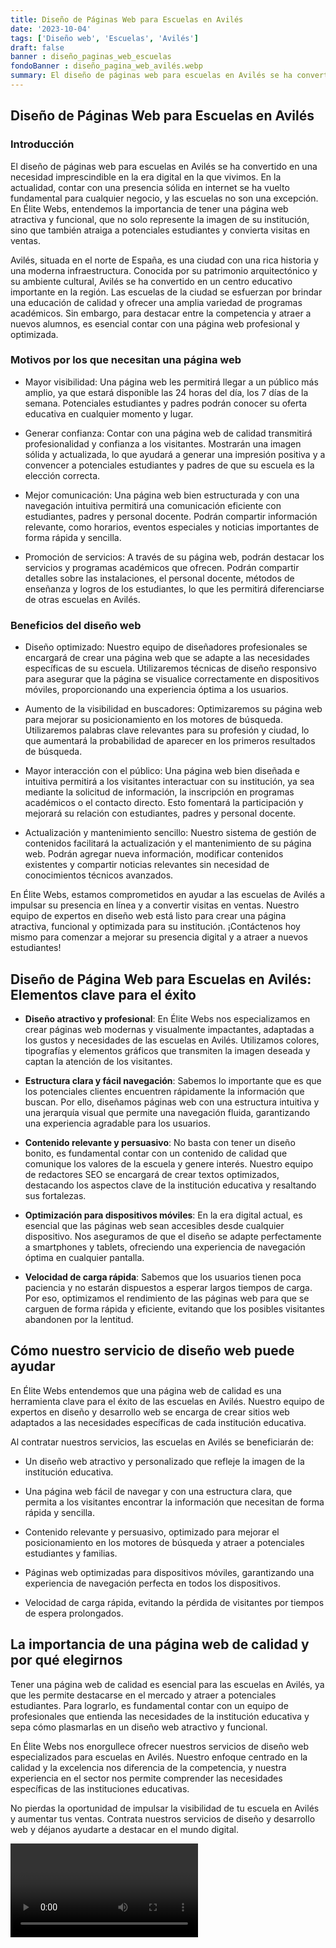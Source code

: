 ```yaml
---
title: Diseño de Páginas Web para Escuelas en Avilés
date: '2023-10-04'
tags: ['Diseño web', 'Escuelas', 'Avilés']
draft: false
banner : diseño_paginas_web_escuelas
fondoBanner : diseño_pagina_web_avilés.webp
summary: El diseño de páginas web para escuelas en Avilés se ha convertido en una necesidad imprescindible en la era digital en la que vivimos. En la actualidad, contar con una presencia sólida en internet se ha vuelto fundamental para cualquier negocio, y las escuelas no son una excepción. En Élite Webs, entendemos la importancia de tener una página web atractiva y funcional, que no solo represente la imagen de su institución, sino que también atraiga a potenciales estudiantes y convierta visitas en ventas.
---
```


## Diseño de Páginas Web para Escuelas en Avilés

### Introducción

El diseño de páginas web para escuelas en Avilés se ha convertido en una necesidad imprescindible en la era digital en la que vivimos. En la actualidad, contar con una presencia sólida en internet se ha vuelto fundamental para cualquier negocio, y las escuelas no son una excepción. En Élite Webs, entendemos la importancia de tener una página web atractiva y funcional, que no solo represente la imagen de su institución, sino que también atraiga a potenciales estudiantes y convierta visitas en ventas.

Avilés, situada en el norte de España, es una ciudad con una rica historia y una moderna infraestructura. Conocida por su patrimonio arquitectónico y su ambiente cultural, Avilés se ha convertido en un centro educativo importante en la región. Las escuelas de la ciudad se esfuerzan por brindar una educación de calidad y ofrecer una amplia variedad de programas académicos. Sin embargo, para destacar entre la competencia y atraer a nuevos alumnos, es esencial contar con una página web profesional y optimizada.

### Motivos por los que necesitan una página web

- Mayor visibilidad: Una página web les permitirá llegar a un público más amplio, ya que estará disponible las 24 horas del día, los 7 días de la semana. Potenciales estudiantes y padres podrán conocer su oferta educativa en cualquier momento y lugar.

- Generar confianza: Contar con una página web de calidad transmitirá profesionalidad y confianza a los visitantes. Mostrarán una imagen sólida y actualizada, lo que ayudará a generar una impresión positiva y a convencer a potenciales estudiantes y padres de que su escuela es la elección correcta.

- Mejor comunicación: Una página web bien estructurada y con una navegación intuitiva permitirá una comunicación eficiente con estudiantes, padres y personal docente. Podrán compartir información relevante, como horarios, eventos especiales y noticias importantes de forma rápida y sencilla.

- Promoción de servicios: A través de su página web, podrán destacar los servicios y programas académicos que ofrecen. Podrán compartir detalles sobre las instalaciones, el personal docente, métodos de enseñanza y logros de los estudiantes, lo que les permitirá diferenciarse de otras escuelas en Avilés.

### Beneficios del diseño web

- Diseño optimizado: Nuestro equipo de diseñadores profesionales se encargará de crear una página web que se adapte a las necesidades específicas de su escuela. Utilizaremos técnicas de diseño responsivo para asegurar que la página se visualice correctamente en dispositivos móviles, proporcionando una experiencia óptima a los usuarios.

- Aumento de la visibilidad en buscadores: Optimizaremos su página web para mejorar su posicionamiento en los motores de búsqueda. Utilizaremos palabras clave relevantes para su profesión y ciudad, lo que aumentará la probabilidad de aparecer en los primeros resultados de búsqueda.

- Mayor interacción con el público: Una página web bien diseñada e intuitiva permitirá a los visitantes interactuar con su institución, ya sea mediante la solicitud de información, la inscripción en programas académicos o el contacto directo. Esto fomentará la participación y mejorará su relación con estudiantes, padres y personal docente.

- Actualización y mantenimiento sencillo: Nuestro sistema de gestión de contenidos facilitará la actualización y el mantenimiento de su página web. Podrán agregar nueva información, modificar contenidos existentes y compartir noticias relevantes sin necesidad de conocimientos técnicos avanzados.

En Élite Webs, estamos comprometidos en ayudar a las escuelas de Avilés a impulsar su presencia en línea y a convertir visitas en ventas. Nuestro equipo de expertos en diseño web está listo para crear una página atractiva, funcional y optimizada para su institución. ¡Contáctenos hoy mismo para comenzar a mejorar su presencia digital y a atraer a nuevos estudiantes!

<GifSeo />

<Cta />

## Diseño de Página Web para Escuelas en Avilés: Elementos clave para el éxito

- **Diseño atractivo y profesional**: En Élite Webs nos especializamos en crear páginas web modernas y visualmente impactantes, adaptadas a los gustos y necesidades de las escuelas en Avilés. Utilizamos colores, tipografías y elementos gráficos que transmiten la imagen deseada y captan la atención de los visitantes.

- **Estructura clara y fácil navegación**: Sabemos lo importante que es que los potenciales clientes encuentren rápidamente la información que buscan. Por ello, diseñamos páginas web con una estructura intuitiva y una jerarquía visual que permite una navegación fluida, garantizando una experiencia agradable para los usuarios.

- **Contenido relevante y persuasivo**: No basta con tener un diseño bonito, es fundamental contar con un contenido de calidad que comunique los valores de la escuela y genere interés. Nuestro equipo de redactores SEO se encargará de crear textos optimizados, destacando los aspectos clave de la institución educativa y resaltando sus fortalezas.

- **Optimización para dispositivos móviles**: En la era digital actual, es esencial que las páginas web sean accesibles desde cualquier dispositivo. Nos aseguramos de que el diseño se adapte perfectamente a smartphones y tablets, ofreciendo una experiencia de navegación óptima en cualquier pantalla.

- **Velocidad de carga rápida**: Sabemos que los usuarios tienen poca paciencia y no estarán dispuestos a esperar largos tiempos de carga. Por eso, optimizamos el rendimiento de las páginas web para que se carguen de forma rápida y eficiente, evitando que los posibles visitantes abandonen por la lentitud.

## Cómo nuestro servicio de diseño web puede ayudar

En Élite Webs entendemos que una página web de calidad es una herramienta clave para el éxito de las escuelas en Avilés. Nuestro equipo de expertos en diseño y desarrollo web se encarga de crear sitios web adaptados a las necesidades específicas de cada institución educativa.

Al contratar nuestros servicios, las escuelas en Avilés se beneficiarán de:

- Un diseño web atractivo y personalizado que refleje la imagen de la institución educativa.

- Una página web fácil de navegar y con una estructura clara, que permita a los visitantes encontrar la información que necesitan de forma rápida y sencilla.

- Contenido relevante y persuasivo, optimizado para mejorar el posicionamiento en los motores de búsqueda y atraer a potenciales estudiantes y familias.

- Páginas web optimizadas para dispositivos móviles, garantizando una experiencia de navegación perfecta en todos los dispositivos.

- Velocidad de carga rápida, evitando la pérdida de visitantes por tiempos de espera prolongados.

## La importancia de una página web de calidad y por qué elegirnos

Tener una página web de calidad es esencial para las escuelas en Avilés, ya que les permite destacarse en el mercado y atraer a potenciales estudiantes. Para lograrlo, es fundamental contar con un equipo de profesionales que entienda las necesidades de la institución educativa y sepa cómo plasmarlas en un diseño web atractivo y funcional.

En Élite Webs nos enorgullece ofrecer nuestros servicios de diseño web especializados para escuelas en Avilés. Nuestro enfoque centrado en la calidad y la excelencia nos diferencia de la competencia, y nuestra experiencia en el sector nos permite comprender las necesidades específicas de las instituciones educativas.

No pierdas la oportunidad de impulsar la visibilidad de tu escuela en Avilés y aumentar tus ventas. Contrata nuestros servicios de diseño y desarrollo web y déjanos ayudarte a destacar en el mundo digital.

<Video />

<CtaBot job='Escuelas' city='Avilés'/>

<Gmaps query='Avilés+españa+maps' />
